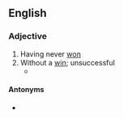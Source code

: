 ==English==

===Adjective===
{{en-adj|-}}

# Having never [[won]]
# Without a [[win]]; unsuccessful
#* {{quote-journal
|date=December 28, 2010
|author=Kevin Darlin
|title=West Brom 1 - 3 Blackburn
|work=BBC
|url=http://news.bbc.co.uk/sport1/hi/football/eng_prem/9308862.stm
|page=
|passage=Rovers arrived in the Black Country in a certain amount of turmoil with Kean '''winless''' in his first two matches, including a home defeat to Stoke on Boxing Day,}}

====Antonyms====
* {{l|en|undefeated}}